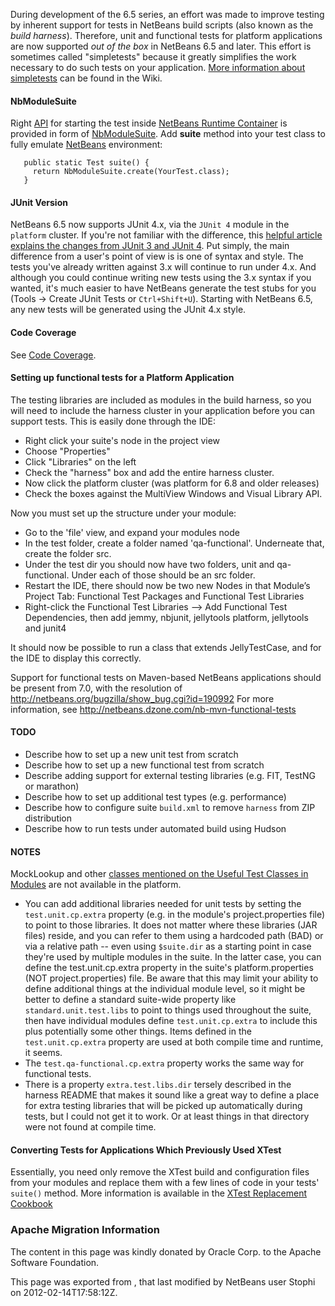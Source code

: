 <!--

    Licensed to the Apache Software Foundation (ASF) under one
    or more contributor license agreements.  See the NOTICE file
    distributed with this work for additional information
    regarding copyright ownership.  The ASF licenses this file
    to you under the Apache License, Version 2.0 (the
    "License"); you may not use this file except in compliance
    with the License.  You may obtain a copy of the License at

      http://www.apache.org/licenses/LICENSE-2.0

    Unless required by applicable law or agreed to in writing,
    software distributed under the License is distributed on an
    "AS IS" BASIS, WITHOUT WARRANTIES OR CONDITIONS OF ANY
    KIND, either express or implied.  See the License for the
    specific language governing permissions and limitations
    under the License.

-->

During development of the 6.5 series, an effort was made to improve testing by inherent support for tests in NetBeans build scripts (also known as the ''build harness'').  Therefore, unit and functional tests for platform applications are now supported ''out of the box'' in NetBeans 6.5 and later.  This effort is sometimes called "simpletests" because it greatly simplifies the work necessary to do such tests on your application.  [[FitnessTestsWithoutX| More information about simpletests]] can be found in the Wiki.

==== NbModuleSuite ====

Right [[API]] for starting the test inside [[apidesign:NetBeans Runtime Container|NetBeans Runtime Container]] is provided in form of [http://bits.netbeans.org/dev/javadoc/org-netbeans-modules-nbjunit/org/netbeans/junit/NbModuleSuite.html NbModuleSuite]. Add '''suite''' method into your test class to fully emulate [[NetBeans]] environment:

<pre>
   public static Test suite() {
     return NbModuleSuite.create(YourTest.class);
   }
</pre>

====JUnit Version====

NetBeans 6.5 now supports JUnit 4.x, via the <tt>JUnit 4</tt> module in the <tt>platform</tt> cluster.  If you're not familiar with the difference, this [http://www.ociweb.com/jnb/jnbAug2007.html helpful article explains the changes from JUnit 3 and JUnit 4].  Put simply, the main difference from a user's point of view is is one of syntax and style.  The tests you've already written against 3.x will continue to run under 4.x.  And although you could continue writing new tests using the 3.x syntax if you wanted, it's much easier to have NetBeans generate the test stubs for you (Tools -> Create JUnit Tests or <tt>Ctrl+Shift+U</tt>).  Starting with NetBeans 6.5, any new tests will be generated using the JUnit 4.x style.


====Code Coverage====
See [[CodeCoverage | Code Coverage]].

====Setting up functional tests for a Platform Application====

The testing libraries are included as modules in the build harness, so you will need to include the harness cluster in your application before you can support tests.  This is easily done through the IDE: 

* Right click your suite's node in the project view
* Choose "Properties"
* Click "Libraries" on the left
* Check the "harness" box and add the entire harness cluster.  
* Now click the platform cluster (was platform<number> for 6.8 and older releases)
* Check the boxes against the MultiView Windows and Visual Library API.

Now you must set up the structure under your module: 

* Go to the 'file' view, and expand your modules node
* In the test folder, create a folder named 'qa-functional'.  Underneate that, create the folder src.
* Under the test dir you should now have two folders, unit and qa-functional.  Under each of those should be an src folder.
* Restart the IDE, there should now be two new Nodes in that Module’s Project Tab: Functional Test Packages and Functional Test Libraries
* Right-click the Functional Test Libraries –> Add Functional Test Dependencies, then add jemmy, nbjunit, jellytools platform, jellytools and junit4

It should now be possible to run a class that extends JellyTestCase, and for the IDE to display this correctly.

Support for functional tests on Maven-based NetBeans applications should be present from 7.0, with the resolution of http://netbeans.org/bugzilla/show_bug.cgi?id=190992 For more information, see http://netbeans.dzone.com/nb-mvn-functional-tests

====TODO====
* Describe how to set up a new unit test from scratch
* Describe how to set up a new functional test from scratch
* Describe adding support for external testing libraries (e.g. FIT, TestNG or marathon)
* Describe how to set up additional test types (e.g. performance)
* Describe how to configure suite <tt>build.xml</tt> to remove <tt>harness</tt> from ZIP distribution
* Describe how to run tests under automated build using Hudson


====NOTES====
MockLookup and other [http://wiki.netbeans.org/UsefulTestClassesInModules classes mentioned on the Useful Test Classes in Modules] are not available in the platform.

* You can add additional libraries needed for unit tests by setting the <tt>test.unit.cp.extra</tt> property (e.g. in the module's project.properties file) to point to those libraries.  It does not matter where these libraries (JAR files) reside, and you can refer to them using a hardcoded path (BAD) or via a relative path -- even using <tt>$suite.dir</tt> as a starting point in case they're used by multiple modules in the suite.  In the latter case, you can define the test.unit.cp.extra property in the suite's platform.properties (NOT project.properties) file.  Be aware that this may limit your ability to define additional things at the individual module level, so it might be better to define a standard suite-wide property like <tt>standard.unit.test.libs</tt> to point to things used throughout the suite, then have individual modules define <tt>test.unit.cp.extra</tt> to include this plus potentially some other things.  Items defined in the <tt>test.unit.cp.extra</tt> property are used at both compile time and runtime, it seems.
* The <tt>test.qa-functional.cp.extra</tt> property works the same way for functional tests.
* There is a property <tt>extra.test.libs.dir</tt> tersely described in the harness README that makes it sound like a great way to define a place for extra testing libraries that will be picked up automatically during tests, but I could not get it to work.  Or at least things in that directory were not found at compile time.

{{attachments|
* [[Media:PaintApplicationWithSimpletests_DevFaqUsingSimpletests.zip]]
* [[Media:PaintApplicationWithXTest_DevFaqUsingSimpletests.zip]]}}

====Converting Tests for Applications Which Previously Used XTest====

Essentially, you need only remove the XTest build and configuration files from your modules and replace them with a few lines of code in your tests' <tt>suite()</tt> method.  More information is available in the [http://wiki.netbeans.org/XTestReplacementCookBook XTest Replacement Cookbook]

===Apache Migration Information===

The content in this page was kindly donated by Oracle Corp. to the
Apache Software Foundation.

This page was exported from , 
that last modified by NetBeans user Stophi 
on 2012-02-14T17:58:12Z.


